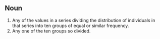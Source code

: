 ==Noun==

# Any of the values in a series dividing the distribution of individuals in that series into ten groups of equal or similar frequency.
# Any one of the ten groups so divided.